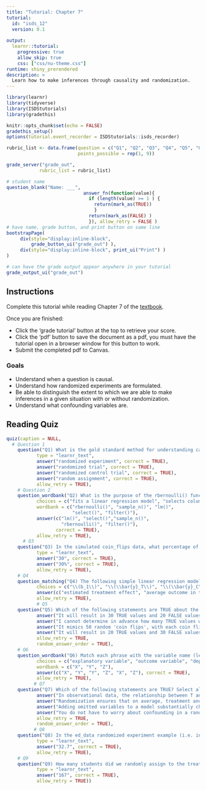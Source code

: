 ```yaml
---
title: "Tutorial: Chapter 7"
tutorial:
  id: "isds_12"
  version: 0.1
  
output:
  learnr::tutorial:
    progressive: true
    allow_skip: true
    css: ["css/nu-theme.css"]
runtime: shiny_prerendered
description: >
  Learn how to make inferences through causality and randomization.
---
```


```r
library(learnr)
library(tidyverse)
library(ISDStutorials)
library(gradethis)

knitr::opts_chunk$set(echo = FALSE)
gradethis_setup()
options(tutorial.event_recorder = ISDStutorials::isds_recorder)

```


```r
rubric_list <- data.frame(question = c("Q1", "Q2", "Q3", "Q4", "Q5", "Q6", "Q7", "Q8", "Q9"),
                          points_possible = rep(1, 9))

grade_server("grade_out", 
            rubric_list = rubric_list)
```


```r
# student name
question_blank("Name: ___",
                            answer_fn(function(value){
                              if (length(value) >= 1 ) {
                                return(mark_as(TRUE))
                                }
                              return(mark_as(FALSE) )
                              }), allow_retry = FALSE )
# have name, grade button, and print button on same line
bootstrapPage(
     div(style="display:inline-block",
         grade_button_ui("grade_out") ),
     div(style="display:inline-block", print_ui("Print") )
)

# can have the grade output appear anywhere in your tutorial
grade_output_ui("grade_out")
```

## Instructions

Complete this tutorial while reading Chapter 7 of the [textbook](https://nustat.github.io/intro-stat-ds/7-causality.html).

Once you are finished:

-   Click the 'grade tutorial' button at the top to retrieve your score.
-   Click the 'pdf' button to save the document as a pdf, you must have the tutorial open in a browser window for this button to work.
-   Submit the completed pdf to Canvas.


### Goals

-   Understand when a question is causal.
-   Understand how randomized experiments are formulated.
-   Be able to distinguish the extent to which we are able to make inferences in a given situation with or without randomization.  
-   Understand what confounding variables are.



## Reading Quiz

```r
quiz(caption = NULL,
  # Question 1
    question("Q1) What is the gold standard method for understanding causality?", 
           type = "learnr_text",
           answer("randomized experiment", correct = TRUE),
           answer("randomized trial", correct = TRUE),
           answer("randomized control trial", correct = TRUE),
           answer("random assignment", correct = TRUE),
           allow_retry = TRUE), 
    # Question 2
    question_wordbank("Q2) What is the purpose of the rbernoulli() function?",
           choices = c("fits a linear regression model", "selects columns of a data frame", "randomly selects rows from a data set", "generates results of random coin flips", "selects rows of a data frame"),
           wordbank = c("rbernoulli()", "sample_n()", "lm()",
                        "select()", "filter()"),
           answer(c("lm()", "select()","sample_n()",
                    "rbernoulli()", "filter()"), 
                  correct = TRUE),
           allow_retry = TRUE), 
      # Q3
    question("Q3) In the simulated coin_flips data, what percentage of the coins 'landed on heads'?", 
           type = "learnr_text",
           answer("30", correct = TRUE),
           answer("30%", correct = TRUE),
           allow_retry = TRUE),  
    # Q4
    question_matching("Q4) The following simple linear regression model is used to estimate the 'average treatment effect.' In $\\hat{y} = b_0 + b_1T$ where $b_1 = \\bar{y}_T-\\bar{y}_C$, Match each term with its interpretation.",
           choices = c("\\(b_1\\)", "\\(\\bar{y}_T\\)", "\\(\\bar{y}_C\\)", "T", "\\(\\hat{y}\\)"),
           answer(c("estimated treatment effect", "average outcome in the treatment group", "average outcome in the control group", "indicator variable for whether an individual is in the treatment group", "estimated outcome for an individual"), correct = TRUE),
           allow_retry = TRUE),  
           # Q5
    question("Q5) Which of the following statements are TRUE about the following line of code? rbernouilli(n = 50, p = 0.4)",
           answer("It will result in 30 TRUE values and 20 FALSE values"),
           answer("I cannot determine in advance how many TRUE values will result", correct = TRUE),
           answer("It mimics 50 random 'coin flips', with each coin flip having a 0.4% chance of resulting in 'heads'"),
           answer("It will result in 20 TRUE values and 30 FALSE values"),
           allow_retry = TRUE,
           random_answer_order = TRUE),    
    # Q6
    question_wordbank("Q6) Match each phrase with the variable name (letter) it is typically associated with in a model.",
           choices = c("explanatory variable", "outcome variable", "dependent variable", "omitted variable", "predictor variable", "confounding variable"),
           wordbank = c("X", "Y", "Z"), 
           answer(c("X", "Y", "Y", "Z", "X", "Z"), correct = TRUE),
           allow_retry = TRUE),    
          # Q7
    question("Q7) Which of the following statements are TRUE? Select all that apply.",
           answer("In observational data, the relationship between T and Y, adjusting for Z, will be similar to the relationship between T and Y alone"),
           answer("Randomization ensures that on average, treatment and control groups are equivalent on all observed AND unobserved pre-treatment characteristics", correct = TRUE),
           answer("Adding omitted variables to a model substantially changes the estimated treatment effect in a randomized experiment"),
           answer("You do not have to worry about confounding in a randomized experiment", correct = TRUE),
           allow_retry = TRUE,
           random_answer_order = TRUE),    
          # Q8
    question("Q8) In the ed_data randomized experiment example (i.e. in the scenario where treatment status was randomly assigned), what percentage of students in the control group were minority students? Round to 1 decimal place.", 
           type = "learnr_text",
           answer("32.7", correct = TRUE),
           allow_retry = TRUE), 
    # Q9
    question("Q9) How many students did we randomly assign to the treatment group in the ed_data example?", 
           type = "learnr_text",
           answer("167", correct = TRUE),
           allow_retry = TRUE))


```
